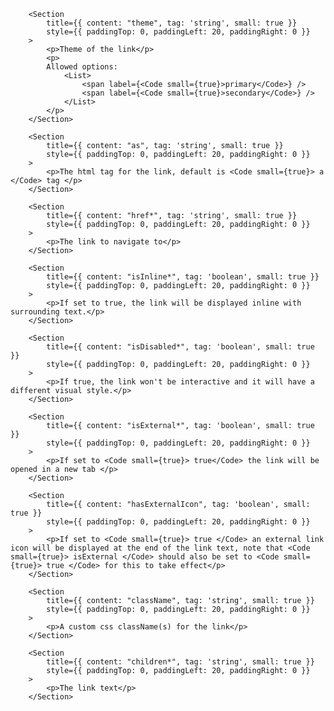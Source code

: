 
<PackageInstallGuide packageName="@wpmudev/sui-link" />

<Section title="Props" border={true}>

    	<Section
    		title={{ content: "theme", tag: 'string', small: true }}
    		style={{ paddingTop: 0, paddingLeft: 20, paddingRight: 0 }}
    	>
    		<p>Theme of the link</p>
    		<p>
    		Allowed options:
    			<List>
    				<span label={<Code small={true}>primary</Code>} />
    				<span label={<Code small={true}>secondary</Code>} />
    			</List>
    		</p>
    	</Section>

    	<Section
    		title={{ content: "as", tag: 'string', small: true }}
    		style={{ paddingTop: 0, paddingLeft: 20, paddingRight: 0 }}
    	>
    		<p>The html tag for the link, default is <Code small={true}> a </Code> tag </p>
    	</Section>

    	<Section
    		title={{ content: "href*", tag: 'string', small: true }}
    		style={{ paddingTop: 0, paddingLeft: 20, paddingRight: 0 }}
    	>
    		<p>The link to navigate to</p>
    	</Section>

    	<Section
    		title={{ content: "isInline*", tag: 'boolean', small: true }}
    		style={{ paddingTop: 0, paddingLeft: 20, paddingRight: 0 }}
    	>
    		<p>If set to true, the link will be displayed inline with surrounding text.</p>
    	</Section>

    	<Section
    		title={{ content: "isDisabled*", tag: 'boolean', small: true }}
    		style={{ paddingTop: 0, paddingLeft: 20, paddingRight: 0 }}
    	>
    		<p>If true, the link won't be interactive and it will have a different visual style.</p>
    	</Section>

    	<Section
    		title={{ content: "isExternal*", tag: 'boolean', small: true }}
    		style={{ paddingTop: 0, paddingLeft: 20, paddingRight: 0 }}
    	>
    		<p>If set to <Code small={true}> true</Code> the link will be opened in a new tab </p>
    	</Section>

    	<Section
    		title={{ content: "hasExternalIcon", tag: 'boolean', small: true }}
    		style={{ paddingTop: 0, paddingLeft: 20, paddingRight: 0 }}
    	>
    		<p>If set to <Code small={true}> true </Code> an external link icon will be displayed at the end of the link text, note that <Code small={true}> isExternal </Code> should also be set to <Code small={true}> true </Code> for this to take effect</p>
    	</Section>

    	<Section
    		title={{ content: "className", tag: 'string', small: true }}
    		style={{ paddingTop: 0, paddingLeft: 20, paddingRight: 0 }}
    	>
    		<p>A custom css className(s) for the link</p>
    	</Section>

    	<Section
    		title={{ content: "children*", tag: 'string', small: true }}
    		style={{ paddingTop: 0, paddingLeft: 20, paddingRight: 0 }}
    	>
    		<p>The link text</p>
    	</Section>

</Section>
